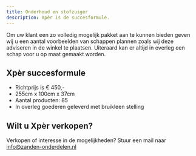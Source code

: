 ```yaml
---
title: Onderhoud en stofzuiger
description: Xpèr is de succesformule.
---
```




Om uw klant een zo volledig mogelijk pakket aan te kunnen bieden geven wij u een aantal voorbeelden van schappen plannen zoals wij deze adviseren in de winkel te plaatsen.
Uiteraard kan er altijd in overleg een schap voor u op maat gemaakt worden.

## Xpèr succesformule

- Richtprijs is € 450,-
- 255cm x 100cm x 37cm
- Aantal producten: 85
- In overleg goederen geleverd met bruikleen stelling

## Wilt u Xpèr verkopen?
Verkopen of interesse in de mogelijkheden?
Stuur een mail naar info@zanden-onderdelen.nl

<Image src={imageRek} width={imageRek.width} alt="" />
